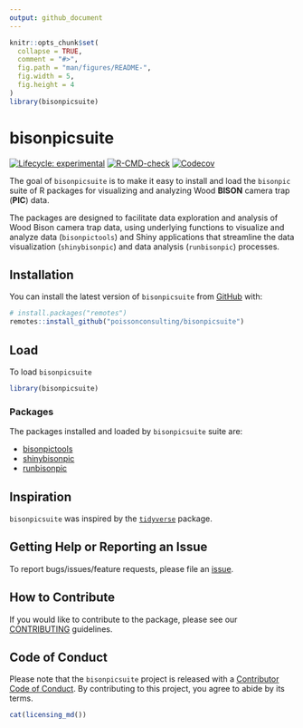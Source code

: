 ```yaml
---
output: github_document
---
```


```r
knitr::opts_chunk$set(
  collapse = TRUE,
  comment = "#>",
  fig.path = "man/figures/README-",
  fig.width = 5,
  fig.height = 4
)
library(bisonpicsuite)
```

# bisonpicsuite

<!-- badges: start -->
[![Lifecycle: experimental](https://img.shields.io/badge/lifecycle-experimental-orange.svg)](https://lifecycle.r-lib.org/articles/stages.html#experimental)
[![R-CMD-check](https://github.com/poissonconsulting/bisonpicsuite/actions/workflows/R-CMD-check.yaml/badge.svg)](https://github.com/poissonconsulting/bisonpicsuite/actions/workflows/R-CMD-check.yaml)
[![Codecov](https://codecov.io/gh/poissonconsulting/bisonpicsuite/graph/badge.svg)](https://app.codecov.io/gh/poissonconsulting/bisonpicsuite)
<!-- badges: end -->

The goal of `bisonpicsuite` is to make it easy to install and load the `bisonpic` suite of
R packages for visualizing and analyzing Wood **BISON** camera trap (**PIC**) data.

The packages are designed to facilitate data exploration and analysis of Wood Bison camera trap data, using underlying functions to visualize and analyze data (`bisonpictools`) and Shiny applications that streamline the data visualization (`shinybisonpic`) and data analysis (`runbisonpic`) processes.

## Installation

You can install the latest version of `bisonpicsuite` from [GitHub](https://github.com/poissonconsulting/bisonpicsuite) with:

``` r
# install.packages("remotes")
remotes::install_github("poissonconsulting/bisonpicsuite")
```

## Load

To load `bisonpicsuite`

```r
library(bisonpicsuite)
```

### Packages

The packages installed and loaded by `bisonpicsuite` suite are:

- [bisonpictools](https://github.com/poissonconsulting/bisonpictools)
- [shinybisonpic](https://github.com/poissonconsulting/shinybisonpic)
- [runbisonpic](https://github.com/poissonconsulting/runbisonpic)

## Inspiration

`bisonpicsuite` was inspired by the [`tidyverse`](https://github.com/tidyverse/tidyverse) package.

## Getting Help or Reporting an Issue

To report bugs/issues/feature requests, please file an [issue](https://github.com/poissonconsulting/bisonpicsuite/issues/).

## How to Contribute

If you would like to contribute to the package, please see our 
[CONTRIBUTING](https://github.com/poissonconsulting/bisonpicsuite/blob/master/.github/CONTRIBUTING.md) guidelines.

## Code of Conduct

Please note that the `bisonpicsuite` project is released with a [Contributor Code of Conduct](https://contributor-covenant.org/version/2/1/CODE_OF_CONDUCT.html). By contributing to this project, you agree to abide by its terms.

```r
cat(licensing_md())
```
